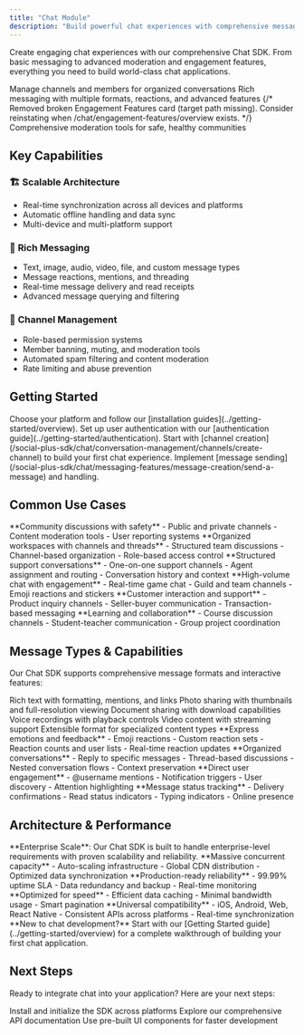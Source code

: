 ```yaml
---
title: "Chat Module"
description: "Build powerful chat experiences with comprehensive messaging, moderation, and engagement features"
---
```


Create engaging chat experiences with our comprehensive Chat SDK. From basic messaging to advanced moderation and engagement features, everything you need to build world-class chat applications.

<CardGroup cols={2}>
  <Card title="Conversation Management" icon="comments" href="/social-plus-sdk/chat/conversation-management/overview">
    Manage channels and members for organized conversations
  </Card>
  <Card title="Messaging Features" icon="comment" href="/social-plus-sdk/chat/messaging-features/overview">
    Rich messaging with multiple formats, reactions, and advanced features
  </Card>
  {/* Removed broken Engagement Features card (target path missing). Consider reinstating when /chat/engagement-features/overview exists. */}
  <Card title="Moderation & Safety" icon="shield-check" href="/social-plus-sdk/chat/moderation-safety/overview">
    Comprehensive moderation tools for safe, healthy communities
  </Card>
</CardGroup>

## Key Capabilities

### 🏗️ **Scalable Architecture**
- Real-time synchronization across all devices and platforms
- Automatic offline handling and data sync
- Multi-device and multi-platform support

### 💬 **Rich Messaging**
- Text, image, audio, video, file, and custom message types
- Message reactions, mentions, and threading
- Real-time message delivery and read receipts
- Advanced message querying and filtering

### 👥 **Channel Management**
- Role-based permission systems
- Member banning, muting, and moderation tools
- Automated spam filtering and content moderation
- Rate limiting and abuse prevention

## Getting Started

<Steps>
  <Step title="Install the SDK">
    Choose your platform and follow our [installation guides](../getting-started/overview).
  </Step>
  <Step title="Authenticate">
    Set up user authentication with our [authentication guide](../getting-started/authentication).
  </Step>
  <Step title="Create Your First Channel">
    Start with [channel creation](/social-plus-sdk/chat/conversation-management/channels/create-channel) to build your first chat experience.
  </Step>
  <Step title="Add Messaging">
    Implement [message sending](/social-plus-sdk/chat/messaging-features/message-creation/send-a-message) and handling.
  </Step>
</Steps>

## Common Use Cases

<CardGroup cols={2}>
  <Card title="Social Platforms" icon="share-nodes">
    **Community discussions with safety**
    - Public and private channels
    - Content moderation tools
    - User reporting systems
  </Card>
  <Card title="Team Communication" icon="users">
    **Organized workspaces with channels and threads**
    - Structured team discussions
    - Channel-based organization
    - Role-based access control
  </Card>
  <Card title="Customer Support" icon="headset">
    **Structured support conversations**
    - One-on-one support channels
    - Agent assignment and routing
    - Conversation history and context
  </Card>
  <Card title="Gaming Communities" icon="gamepad">
    **High-volume chat with engagement**
    - Real-time game chat
    - Guild and team channels
    - Emoji reactions and stickers
  </Card>
  <Card title="E-commerce" icon="cart-shopping">
    **Customer interaction and support**
    - Product inquiry channels
    - Seller-buyer communication
    - Transaction-based messaging
  </Card>
  <Card title="Educational Platforms" icon="graduation-cap">
    **Learning and collaboration**
    - Course discussion channels
    - Student-teacher communication
    - Group project coordination
  </Card>
</CardGroup>

## Message Types & Capabilities

Our Chat SDK supports comprehensive message formats and interactive features:

<Tabs>
  <Tab title="Message Types">
    <CardGroup cols={3}>
      <Card title="Text Messages" icon="comment">
        Rich text with formatting, mentions, and links
      </Card>
      <Card title="Image Messages" icon="image">
        Photo sharing with thumbnails and full-resolution viewing
      </Card>
      <Card title="File Messages" icon="file">
        Document sharing with download capabilities
      </Card>
      <Card title="Audio Messages" icon="microphone">
        Voice recordings with playback controls
      </Card>
      <Card title="Video Messages" icon="video">
        Video content with streaming support
      </Card>
      <Card title="Custom Messages" icon="puzzle-piece">
        Extensible format for specialized content types
      </Card>
    </CardGroup>
  </Tab>
  <Tab title="Interactive Features">
    <CardGroup cols={2}>
      <Card title="Message Reactions" icon="heart">
        **Express emotions and feedback**
        - Emoji reactions
        - Custom reaction sets
        - Reaction counts and user lists
        - Real-time reaction updates
      </Card>
      <Card title="Message Threading" icon="comments">
        **Organized conversations**
        - Reply to specific messages
        - Thread-based discussions
        - Nested conversation flows
        - Context preservation
      </Card>
      <Card title="Message Mentions" icon="at">
        **Direct user engagement**
        - @username mentions
        - Notification triggers
        - User discovery
        - Attention highlighting
      </Card>
      <Card title="Read Receipts" icon="check-double">
        **Message status tracking**
        - Delivery confirmations
        - Read status indicators
        - Typing indicators
        - Online presence
      </Card>
    </CardGroup>
  </Tab>
</Tabs>

## Architecture & Performance

<Info>
**Enterprise Scale**: Our Chat SDK is built to handle enterprise-level requirements with proven scalability and reliability.
</Info>

<CardGroup cols={2}>
  <Card title="Scalability" icon="chart-line">
    **Massive concurrent capacity**
    - Auto-scaling infrastructure
    - Global CDN distribution
    - Optimized data synchronization
  </Card>
  <Card title="Reliability" icon="shield-check">
    **Production-ready reliability**
    - 99.99% uptime SLA
    - Data redundancy and backup
    - Real-time monitoring
  </Card>
  <Card title="Performance" icon="bolt">
    **Optimized for speed**
    - Efficient data caching
    - Minimal bandwidth usage
    - Smart pagination
  </Card>
  <Card title="Cross-Platform" icon="mobile">
    **Universal compatibility**
    - iOS, Android, Web, React Native
    - Consistent APIs across platforms
    - Real-time synchronization
  </Card>
</CardGroup>

<Tip>
**New to chat development?** Start with our [Getting Started guide](../getting-started/overview) for a complete walkthrough of building your first chat application.
</Tip>

## Next Steps

Ready to integrate chat into your application? Here are your next steps:

<CardGroup cols={2}>
  <Card title="SDK Getting Started" icon="rocket" href="/social-plus-sdk/getting-started/overview">
    Install and initialize the SDK across platforms
  </Card>
  <Card title="API Reference" icon="code" href="/api-reference/introduction">
    Explore our comprehensive API documentation
  </Card>
  <Card title="UI Components" icon="palette" href="/uikit/overview">
    Use pre-built UI components for faster development
  </Card>
</CardGroup>